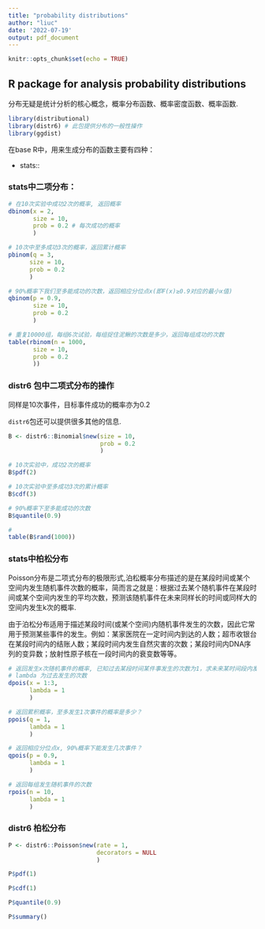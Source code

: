 ```yaml
---
title: "probability distributions"
author: "liuc"
date: '2022-07-19'
output: pdf_document
---
```


```r
knitr::opts_chunk$set(echo = TRUE)
```

## R package for analysis probability distributions


分布无疑是统计分析的核心概念，概率分布函数、概率密度函数、概率函数.


```r
library(distributional)
library(distr6) # 此包提供分布的一般性操作
library(ggdist)

```


在base R中，用来生成分布的函数主要有四种：

- stats::



### stats中二项分布：

```r
# 在10次实验中成功2次的概率, 返回概率
dbinom(x = 2,
       size = 10,
       prob = 0.2 # 每次成功的概率
       )

# 10次中至多成功3次的概率，返回累计概率
pbinom(q = 3,
      size = 10,
      prob = 0.2
      )

# 90%概率下我们至多能成功的次数，返回相应分位点x(即F(x)≥0.9对应的最小x值)
qbinom(p = 0.9,
       size = 10,
       prob = 0.2
       )

# 重复10000组，每组6次试验，每组捉住泥鳅的次数是多少，返回每组成功的次数
table(rbinom(n = 1000,
       size = 10,
       prob = 0.2
       ))
```


### distr6 包中二项式分布的操作

同样是10次事件，目标事件成功的概率亦为0.2

`distr6`包还可以提供很多其他的信息.

```r
B <- distr6::Binomial$new(size = 10,
                          prob = 0.2
                          )

# 10次实验中，成功2次的概率
B$pdf(2)

# 10次实验中至多成功3次的累计概率
B$cdf(3)

# 90%概率下至多能成功的次数
B$quantile(0.9)

#
table(B$rand(1000))
```


### stats中柏松分布

Poisson分布是二项式分布的极限形式,泊松概率分布描述的是在某段时间或某个空间内发生随机事件次数的概率，简而言之就是：根据过去某个随机事件在某段时间或某个空间内发生的平均次数，预测该随机事件在未来同样长的时间或同样大的空间内发生k次的概率.

由于泊松分布适用于描述某段时间(或某个空间)内随机事件发生的次数，因此它常用于预测某些事件的发生。例如：某家医院在一定时间内到达的人数；超市收银台在某段时间内的结账人数；某段时间内发生自然灾害的次数；某段时间内DNA序列的变异数；放射性原子核在一段时间内的衰变数等等。

```r
# 返回发生x次随机事件的概率, 已知过去某段时间某件事发生的次数为1，求未来某时间段内发生1/2/3次的概率
# lambda 为过去发生的次数
dpois(x = 1:3,
      lambda = 1
      )

# 返回累积概率，至多发生1次事件的概率是多少？
ppois(q = 1,
      lambda = 1
      )

# 返回相应分位点x, 90%概率下能发生几次事件？
qpois(p = 0.9,
      lambda = 1
      )

# 返回每组发生随机事件的次数
rpois(n = 10,
      lambda = 1
      )
```


### distr6 柏松分布

```r
P <- distr6::Poisson$new(rate = 1,
                         decorators = NULL
                         )

P$pdf(1)

P$cdf(1)

P$quantile(0.9)

P$summary()
```





